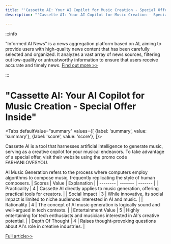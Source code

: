 ```yaml
---
title: "'Cassette AI: Your AI Copilot for Music Creation - Special Offer Inside'"
description: "'Cassette AI: Your AI Copilot for Music Creation - Special Offer Inside'"

---
```



:::info

"Informed AI News" is a news aggregation platform based on AI, aiming to provide users with high-quality news content that has been carefully selected and organized. It analyzes a vast array of news sources, filtering out low-quality or untrustworthy information to ensure that users receive accurate and timely news.  [Find out more >>](/)

:::

# "Cassette AI: Your AI Copilot for Music Creation - Special Offer Inside"


<Tabs
	defaultValue="summary"
	values={[
	{label: 'summary', value: 'summary'},
	{label: 'score', value: 'score'},
]}>
<TabItem value="summary">


Cassette AI is a tool that harnesses artificial intelligence to generate music, serving as a creative copilot for your musical endeavors. To take advantage of a special offer, visit their website using the promo code FARHANLOVESYOU.

AI Music Generation refers to the process where computers employ algorithms to compose music, frequently replicating the style of human composers.
</TabItem>
<TabItem value="score">
	| Scores     | Value   | Explanation |
	| -------- | ------- | ------- |
	| Practicality  | 4    | Cassette AI directly applies to music generation, offering practical tools for creators.    |
	| Social Impact | 3     | While innovative, its social impact is limited to niche audiences interested in AI and music.    |
	| Rationality    | 4    | The concept of AI music generation is logically sound and well-argued in tech contexts.    |
	| Entertainment Value    | 5    | Highly entertaining for tech enthusiasts and musicians interested in AI's creative potential.    |
	| Depth Of Thought    | 4    | Raises thought-provoking questions about AI's role in creative industries.    |
</TabItem>
</Tabs>

[Full article>>](https://x.com/mhdfaran/status/1801969116582220270)
